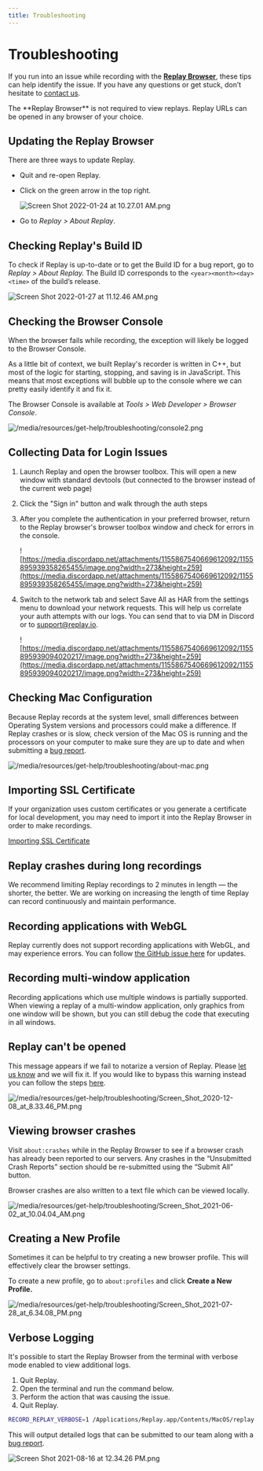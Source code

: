 ```yaml
---
title: Troubleshooting
---
```


# Troubleshooting

If you run into an issue while recording with the **[Replay Browser](/reference-guide/recording/replay-browser)**, these tips can help identify the issue. If you have any questions or get stuck, don’t hesitate to [contact us](/resources/get-help/contact-community).

<Callout type="info" emoji="💡">
The **Replay Browser** is not required to view replays. Replay URLs can be opened in any browser of your choice.

</Callout>

## Updating the Replay Browser

There are three ways to update Replay. 

- Quit and re-open Replay.
- Click on the green arrow in the top right.
    
    ![Screen Shot 2022-01-24 at 10.27.01 AM.png](/media/resources/get-help/troubleshooting/Screen_Shot_2022-01-24_at_10.27.01_AM.png)
    
- Go to *Replay > About Replay*.

## Checking Replay's Build ID

To check if Replay is up-to-date or to get the Build ID for a bug report, go to *Replay > About Replay.* The Build ID corresponds to the `<year><month><day><time>` of the build’s release.

![Screen Shot 2022-01-27 at 11.12.46 AM.png](/media/resources/get-help/troubleshooting/Screen_Shot_2022-01-27_at_11.12.46_AM.png)

## Checking the Browser Console

When the browser fails while recording, the exception will likely be logged to the Browser Console. 

<Callout type="info" emoji="👉">
As a little bit of context, we built Replay's recorder is written in C++, but most of the logic for starting, stopping, and saving is in JavaScript. This means that most exceptions will bubble up to the console where we can pretty easily identify it and fix it.

</Callout>

The Browser Console is available at *Tools > Web Developer > Browser Console*.

![/media/resources/get-help/troubleshooting/console2.png](/media/resources/get-help/troubleshooting/console2.png)

## Collecting Data for Login Issues

1. Launch Replay and open the browser toolbox. This will open a new window with standard devtools (but connected to the browser instead of the current web page)
2. Click the "Sign in" button and walk through the auth steps
3. After you complete the authentication in your preferred browser, return to the Replay browser's browser toolbox window and check for errors in the console.
    
    ![https://media.discordapp.net/attachments/1155867540669612092/1155895939358265455/image.png?width=273&height=259](https://media.discordapp.net/attachments/1155867540669612092/1155895939358265455/image.png?width=273&height=259)
    
4. Switch to the network tab and select Save All as HAR from the settings menu to download your network requests. This will help us correlate your auth attempts with our logs. You can send that to via DM in Discord or to [support@replay.io](mailto:support@replay.io).
    
    ![https://media.discordapp.net/attachments/1155867540669612092/1155895939094020217/image.png?width=273&height=259](https://media.discordapp.net/attachments/1155867540669612092/1155895939094020217/image.png?width=273&height=259)
    

## Checking Mac Configuration

Because Replay records at the system level, small differences between Operating System versions and processors could make a difference. If Replay crashes or is slow, check version of the Mac OS is running and the processors on your computer to make sure they are up to date and when submitting a [bug report](https://github.com/replayio/devtools/issues/new/choose).

![/media/resources/get-help/troubleshooting/about-mac.png](/media/resources/get-help/troubleshooting/about-mac.png)

## Importing SSL Certificate

If your organization uses custom certificates or you generate a certificate for local development, you may need to import it into the Replay Browser in order to make recordings.

[Importing SSL Certificate](/resources/get-help/troubleshooting/importing-ssl-certificate)

## Replay crashes during long recordings

We recommend limiting Replay recordings to 2 minutes in length — the shorter, the better. We are working on increasing the length of time Replay can record continuously and maintain performance.

## Recording applications with WebGL

Replay currently does not support recording applications with WebGL, and may experience errors. You can follow [the GitHub issue here](https://github.com/replayio/gecko-dev/issues/58) for updates.

## Recording multi-window application

Recording applications which use multiple windows is partially supported. When viewing a replay of a multi-window application, only graphics from one window will be shown, but you can still debug the code that executing in all windows.

## Replay can't be opened

This message appears if we fail to notarize a version of Replay. Please [let us know](/resources/get-help/contact-community) and we will fix it. If you would like to bypass this warning instead you can follow the steps [here](https://www.imore.com/how-open-apps-anywhere-macos-catalina-and-mojave).

![/media/resources/get-help/troubleshooting/Screen_Shot_2020-12-08_at_8.33.46_PM.png](/media/resources/get-help/troubleshooting/Screen_Shot_2020-12-08_at_8.33.46_PM.png)

## Viewing browser crashes

Visit `about:crashes` while in the Replay Browser to see if a browser crash has already been reported to our servers. Any crashes in the “Unsubmitted Crash Reports” section should be re-submitted using the “Submit All” button.

<Callout type="info" emoji="💡">
Browser crashes are also written to a text file which can be viewed locally.

</Callout>

![/media/resources/get-help/troubleshooting/Screen_Shot_2021-06-02_at_10.04.04_AM.png](/media/resources/get-help/troubleshooting/Screen_Shot_2021-06-02_at_10.04.04_AM.png)

## Creating a New Profile

Sometimes it can be helpful to try creating a new browser profile. This will effectively clear the browser settings.

To create a new profile, go to `about:profiles` and click **Create a New Profile.**

![/media/resources/get-help/troubleshooting/Screen_Shot_2021-07-28_at_6.34.08_PM.png](/media/resources/get-help/troubleshooting/Screen_Shot_2021-07-28_at_6.34.08_PM.png)

## Verbose Logging

It's possible to start the Replay Browser from the terminal with verbose mode enabled to view additional logs. 

1. Quit Replay.
2. Open the terminal and run the command below.
3. Perform the action that was causing the issue.
4. Quit Replay.

```bash
RECORD_REPLAY_VERBOSE=1 /Applications/Replay.app/Contents/MacOS/replay
```

This will output detailed logs that can be submitted to our team along with a [bug report](https://github.com/replayio/devtools/issues/new/choose).

![Screen Shot 2021-08-16 at 12.34.26 PM.png](/media/resources/get-help/troubleshooting/Screen_Shot_2021-08-16_at_12.34.26_PM.png)